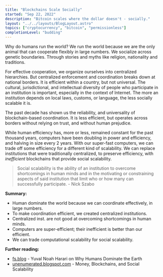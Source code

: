```yaml
---
title: "Blockchains Scale Socially"
started: "Sep 22, 2022"
description: "Bitcoin scales where the dollar doesn't - socially."
layout: "../../layouts/BlogLayout.astro"
topics: ["cryptocurrency", "bitcoin", "permissionless"]
completionLevel: "budding"
---
```


Why do humans run the world? We run the world because we are the only animal that can cooperate flexibly in large numbers. We socialize across genetic boundaries. Through stories and myths like religion, nationality and traditions.

For effective cooperation, we organize ourselves into centralized hierarchies. But centralized enforcement and coordination breaks down at national borders. It is efficient within a country, but not universal. The cultural, jurisdictional, and intellectual diversity of people who participate in an institution is important, especially in the context of Internet. The more an institution depends on local laws, customs, or language, the less socially scalable it is.

The past decade has shown us the reliability, and universality of blockchain-based coordination. It is less efficient, but operates across borders without relying on trust, and without human prejudice.

While human efficiency has, more or less, remained constant for the past thousand years, computers have been doubling in power and efficiency, and halving in size every 2 years. With our super-fast computers, we can trade off some efficiency for a different kind of scalability. We can replace institutions that were traditionally centralized, to preserve efficiency, with *inefficient* blockchains that provide social scalability.

> Social scalability is the ability of an institution to overcome shortcomings in human minds and in the motivating or constraining aspects of said institution that limit who or how many can successfully participate. - Nick Szabo

**Summary:**
- Human dominate the world because we can coordinate effectively, in large numbers.
- To make coordination efficient, we created centralized institutions.
- Centralized inst. are not good at overcoming shortcomings in human minds.
- Computers are super-efficient; their inefficient is better than our efficient.
- We can trade computational scalability for social scalability.

**Further reading:**
- [fs.blog](https://fs.blog/why-humans-dominate-earth/) - Yuval Noah Harari on Why Humans Dominate the Earth
- [unenumerated.blogspot.com](https://unenumerated.blogspot.com/2017/02/money-blockchains-and-social-scalability.html) - Money, Blockchains, and Social Scalability
